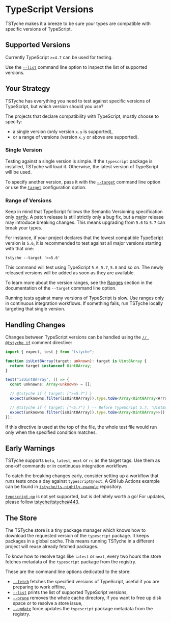 
# TypeScript Versions

TSTyche makes it a breeze to be sure your types are compatible with specific versions of TypeScript.

## Supported Versions

Currently TypeScript `>=4.7` can be used for testing.

<Tip>

Use the [`--list`](../reference/command-line.mdx#list) command line option to inspect the list of supported versions.

</Tip>

## Your Strategy

TSTyche has everything you need to test against specific versions of TypeScript, but which version should you use?

The projects that declare compatibility with TypeScript, mostly choose to specify:

- a single version (only version `x.y` is supported),
- or a range of versions (version `x.y` or above are supported).

### Single Version

Testing against a single version is simple. If the `typescript` package is installed, TSTyche will load it. Otherwise, the latest version of TypeScript will be used.

To specify another version, pass it with the [`--target`](../reference/command-line.mdx#target) command line option or use the [`target`](../reference/config-file.mdx#target) configuration option.

### Range of Versions

Keep in mind that TypeScript follows the Semantic Versioning specification only [partly](https://github.com/microsoft/TypeScript/wiki/TypeScript's-Release-Process). A patch release is still strictly only a bug fix, but a major release may introduce breaking changes. This means upgrading from `5.6` to `5.7` can break your types.

For instance, if your project declares that the lowest compatible TypeScript version is `5.6`, it is recommended to test against all major versions starting with that one:

```shell
tstyche --target '>=5.6'
```

This command will test using TypeScript `5.6`, `5.7`, `5.8` and so on. The newly released versions will be added as soon as they are available.

To learn more about the version ranges, see the [Ranges](../reference/command-line.mdx#ranges) section in the documentation of the `--target` command line option.

<Tip>

Running tests against many versions of TypeScript is slow. Use ranges only in continuous integration workflows. If something fails, run TSTyche locally targeting that single version.

</Tip>

## Handling Changes

Changes between TypeScript versions can be handled using the [`// @tstyche if`](../reference/directives.mdx#if) comment directive:

```ts
import { expect, test } from "tstyche";

function isUint8Array(target: unknown): target is Uint8Array {
  return target instanceof Uint8Array;
}

test("isUint8Array", () => {
  const unknowns: Array<unknown> = [];

  // @tstyche if { target: [">=5.7"] }
  expect(unknowns.filter(isUint8Array)).type.toBe<Array<Uint8Array<ArrayBufferLike>>>();

  // @tstyche if { target: ["<5.7"] } -- Before TypeScript 5.7, 'Uint8Array' was not generic
  expect(unknowns.filter(isUint8Array)).type.toBe<Array<Uint8Array>>();
});
```

If this directive is used at the top of the file, the whole test file would run only when the specified condition matches.

## Early Warnings

TSTyche supports `beta`, `latest`, `next` or `rc` as the target tags. Use them as one-off commands or in continuous integration workflows.

To catch the breaking changes early, consider setting up a workflow that runs tests once a day against `typescript@next`. A GitHub Actions example can be found in [`tstyche/ts-nightly-example`](https://github.com/tstyche/ts-nightly-example) repository.

<Note>

[`typescript-go`](https://github.com/microsoft/typescript-go) is not yet supported, but is definitely worth a go! For updates, please follow [tstyche/tstyche#443](https://github.com/tstyche/tstyche/issues/443).

</Note>

## The Store

The TSTyche store is a tiny package manager which knows how to download the requested version of the `typescript` package. It keeps packages in a global cache. This means running TSTyche in a different project will reuse already fetched packages.

To know how to resolve tags like `latest` or `next`, every two hours the store fetches metadata of the `typescript` package from the registry.

These are the command line options dedicated to the store:

- [`--fetch`](../reference/command-line.mdx#fetch) fetches the specified versions of TypeScript, useful if you are preparing to work offline,
- [`--list`](../reference/command-line.mdx#list) prints the list of supported TypeScript versions,
- [`--prune`](../reference/command-line.mdx#prune) removes the whole cache directory, if you want to free up disk space or to resolve a store issue,
- [`--update`](../reference/command-line.mdx#update) force updates the `typescript` package metadata from the registry.
